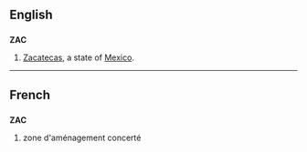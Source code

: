 ==English==
==={{abbreviation}}===
'''ZAC'''
#[[Zacatecas]], a state of [[Mexico]].

----

==French==

==={{initialism|lang=fr}}===
'''ZAC'''

# zone d'aménagement concerté